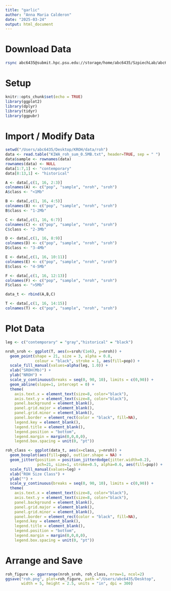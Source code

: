 ```yaml
---
title: "garlic"
author: "Anna Maria Calderon"
date: "2025-03-24"
output: html_document
---
```


# Download Data

```bash
rsync abc6435@submit.hpc.psu.edu://storage/home/abc6435/SzpiechLab/abc6435/KROH/data/roh/garlic/KIWA_roh_sum*.txt /Users/abc6435/Desktop/KROH/data/roh
```

# Setup

```r
knitr::opts_chunk$set(echo = TRUE)
library(ggplot2)
library(dplyr)
library(tidyr)
library(ggpubr)
```

# Import / Modify Data

```r
setwd("/Users/abc6435/Desktop/KROH/data/roh")
data <- read.table("KIWA_roh_sum_0.5MB.txt", header=TRUE, sep = " ")
data$sample <- rownames(data)
rownames(data) <- NULL
data[1:7,1] <- "contemporary"
data[8:13,1] <- "historical"

A <- data[,c(1, 16, 2:3)]
colnames(A) <- c("pop", "sample", "nroh", "sroh")
A$class <- "<1Mb"

B <- data[,c(1, 16, 4:5)]
colnames(B) <- c("pop", "sample", "nroh", "sroh")
B$class <- "1-2Mb"

C <- data[,c(1, 16, 6:7)]
colnames(C) <- c("pop", "sample", "nroh", "sroh")
C$class <- "2-3Mb"

D <- data[,c(1, 16, 8:9)]
colnames(D) <- c("pop", "sample", "nroh", "sroh")
D$class <- "3-4Mb"

E <- data[,c(1, 16, 10:11)]
colnames(E) <- c("pop", "sample", "nroh", "sroh")
E$class <- "4-5Mb"

F <- data[,c(1, 16, 12:13)]
colnames(F) <- c("pop", "sample", "nroh", "sroh")
F$class <- ">5Mb"

data_t <- rbind(A,B,C)

T <- data[,c(1, 16, 14:15)]
colnames(T) <- c("pop", "sample", "nroh", "sroh")
```

# Plot Data

```r
leg <- c("contemporary" = "gray","historical" = "black")

nroh_sroh <- ggplot(T, aes(x=sroh/(1e6), y=nroh)) + 
  geom_point(shape = 21, size = 3, alpha = 0.8,
             colour = "black", stroke = 1, aes(fill=pop)) +
  scale_fill_manual(values=alpha(leg, 1.0)) +
  xlab("SROH(Mb)") + 
  ylab("NROH") +
  scale_y_continuous(breaks = seq(0, 90, 10), limits = c(0,90)) +
  geom_abline(slope=1, intercept = 0) +
  theme(
    axis.text.x = element_text(size=8, color="black"),
    axis.text.y = element_text(size=8, color="black"),
    panel.background = element_blank(), 
    panel.grid.major = element_blank(), 
    panel.grid.minor = element_blank(),
    panel.border = element_rect(color = "black", fill=NA), 
    legend.key = element_blank(),
    legend.title = element_blank(),
    legend.position = "bottom",
    legend.margin = margin(0,0,0,0),
    legend.box.spacing = unit(0, "pt"))

roh_class <- ggplot(data_t, aes(x=class, y=nroh)) + 
  geom_boxplot(aes(fill=pop), outlier.shape = NA) + 
  geom_jitter(position = position_jitterdodge(jitter.width=0.2),
              pch=21, size=1, stroke=0.5, alpha=0.6, aes(fill=pop)) +
  scale_fill_manual(values=leg) +
  xlab("ROH Size Class") + 
  ylab("") +
  scale_y_continuous(breaks = seq(0, 90, 10), limits = c(0,90)) +
  theme(
    axis.text.x = element_text(size=8, color="black"),
    axis.text.y = element_text(size=8, color="black"),
    panel.background = element_blank(), 
    panel.grid.major = element_blank(), 
    panel.grid.minor = element_blank(),
    panel.border = element_rect(color = "black", fill=NA), 
    legend.key = element_blank(),
    legend.title = element_blank(),
    legend.position = "bottom",
    legend.margin = margin(0,0,0,0),
    legend.box.spacing = unit(0, "pt"))
```

# Arrange and Save

```r
roh_figure <- ggarrange(nroh_sroh, roh_class, nrow=1, ncol=2)
ggsave("roh.png", plot=roh_figure, path ="/Users/abc6435/Desktop",
       width = 5, height = 2.5, units = "in", dpi = 300)
```
